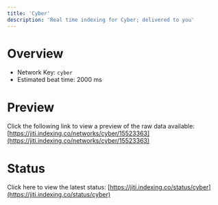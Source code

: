 ```yaml
---
title: 'Cyber'
description: 'Real time indexing for Cyber; delivered to you'
---
```


# Overview
- Network Key: `cyber`
- Estimated beat time: 2000 ms

# Preview
Click the following link to view a preview of the raw data available: [https://jiti.indexing.co/networks/cyber/15523363](https://jiti.indexing.co/networks/cyber/15523363)

# Status
Click here to view the latest status: [https://jiti.indexing.co/status/cyber](https://jiti.indexing.co/status/cyber)
